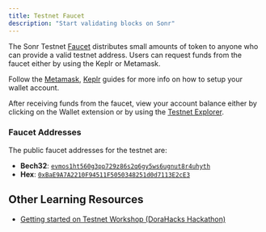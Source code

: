 ```yaml
---
title: Testnet Faucet
description: "Start validating blocks on Sonr"
---
```


The Sonr Testnet [Faucet](https://faucet.evmos.dev/) distributes small amounts
of token to anyone who can provide a valid
testnet address. Users can request funds from the faucet either by using the
Keplr or Metamask.

Follow the [Metamask](https://academy.evmos.org/articles/beginner/connect-your-wallet/metamask), [Keplr](https://academy.evmos.org/articles/beginner/connect-your-wallet/keplr) guides for more info on how to setup your wallet account.

After receiving funds from the faucet, view your account balance either by
clicking on the Wallet extension or by using the [Testnet
Explorer](https://testnet.mintscan.io/evmos-testnet).

### Faucet Addresses

The public faucet addresses for the testnet are:

-   **Bech32**: [`evmos1ht560g3pp729z86s2q6gy5ws6ugnut8r4uhyth`](https://testnet.mintscan.io/evmos-testnet/account/evmos1ht560g3pp729z86s2q6gy5ws6ugnut8r4uhyth)
-   **Hex**: [`0xBaE9A7A2210F94511F5050348251d0d7113E2cE3`](https://evm.evmos.dev/address/0xBaE9A7A2210F94511F5050348251d0d7113E2cE3/transactions)

## Other Learning Resources

-   [Getting started on Testnet Workshop (DoraHacks Hackathon)](https://www.youtube.com/live/pzk70FaqtQE?feature=share)
